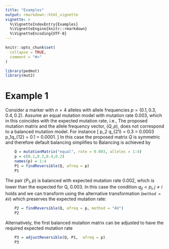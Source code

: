 ```yaml
---
title: "Examples"
output: rmarkdown::html_vignette
vignette: >
  %\VignetteIndexEntry{Examples}
  %\VignetteEngine{knitr::rmarkdown}
  %\VignetteEncoding{UTF-8}
---
```


```r
knitr::opts_chunk$set(
  collapse = TRUE,
  comment = "#>"
)
```

```r
library(pedmut)
library(mut2)
```

# Example 1
Consider a marker with $n = 4$ alleles with allele frequencies
$p = (0.1, 0.3, 0.4, 0.2)$. Assume an equal mutation model with mutation rate $0.003$, which in this coincides with the expected mutation rate, i.e., 
\begin{align*}
Q=
		\begin{pmatrix}
			0.99700 & 0.00100 & 0.00100 & 0.00100 \\ 
			0.00100 & 0.99700 & 0.00100 & 0.00100 \\ 
			0.00100 & 0.00100 & 0.99700 & 0.00100 \\ 
			0.00100 & 0.00100 & 0.00100 & 0.99700 \\ 
		\end{pmatrix}
		.
\end{align*}
The  proposed mutation matrix and the allele frequency vector,
$(Q,p)$, does not correspond to a balanced mutation model. For instance
\[
p_2 q_{21} = 0.3\cdot 0.001 = 0.0003 \neq p_1q_{12} = 0.1\cdot 0.001 = 0.0001. 
\]
In this case the proposed matrix $Q$ is symmetric and
therefore default balancing simplifies to 
\begin{align*}
		p_{ij}=q_{ij}\min \{1, \frac{p_j}{p_i} \}, \;i \neq j;
		p_{ii}=1-\sum_{i\neq j} p_{ij},
\end{align*}
Balancing is achieved by
```r
    Q = mutationMatrix("equal", rate = 0.003, alleles = 1:4)
    p = c(0.1,0.3,0.4,0.2)
    names(p) = 1:4
    P1 = findReversible(Q, afreq = p)
    P1
```
The pair $(P_1,p)$ is balanced with expected mutation rate 0.002, which is lower than the expected for Q, 0.003. 	In this case the condition
$q_{ji} < p_i,\, j\neq i$ holds and we can transform using the alternative transformation (`method = AV`)
\begin{align}
p_{ij}=\frac{p_iq_{ij}+p_j q_{ji}}{2p_i},\;i \neq j,\;
p_{ii}=1-\sum_{i\neq j} p_{ij},
\end{align}
which preserves the expected mutation rate:
```r
    P2 = findReversible(Q, afreq = p, method = "AV")
    P2
```

Alternatively, the first balanced mutation matrix can be adjusted to have the required 
expected mutation rate

```r
    P3 = adjustReversible(Q, P1,  afreq = p)
    P3
```


